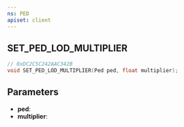 ```yaml
---
ns: PED
apiset: client
---
```

## SET_PED_LOD_MULTIPLIER

```c
// 0xDC2C5C242AAC342B
void SET_PED_LOD_MULTIPLIER(Ped ped, float multiplier);
```


## Parameters
* **ped**:
* **multiplier**: